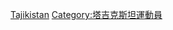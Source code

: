 {{Fooian fooers |Profession=柔道運動員 |Nationality=塔吉克斯坦人 |Country=塔吉克斯坦 |Supercategory=運動員 }}

[[Category:各國柔道運動員|Tajikistan]]
[[Category:塔吉克斯坦運動員|Category:塔吉克斯坦運動員]]